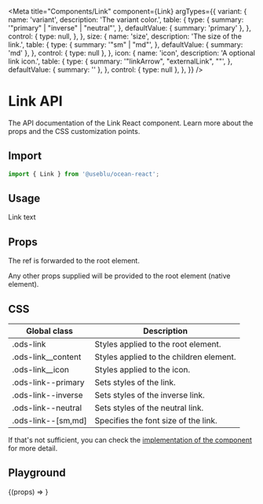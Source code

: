 
<Meta
  title="Components/Link"
  component={Link}
  argTypes={{
    variant: {
      name: 'variant',
      description: 'The variant color.',
      table: {
        type: {
          summary: '"primary" | "inverse" | "neutral"',
        },
        defaultValue: { summary: 'primary' },
      },
      control: {
        type: null,
      },
    },
    size: {
      name: 'size',
      description: 'The size of the link.',
      table: {
        type: {
          summary: '"sm" | "md"',
        },
        defaultValue: { summary: 'md' },
      },
      control: { type: null },
    },
    icon: {
      name: 'icon',
      description: 'A optional link icon.',
      table: {
        type: {
          summary: '"linkArrow", "externalLink", ""',
        },
        defaultValue: { summary: '' },
      },
      control: { type: null },
    },
  }}
/>

# Link API

The API documentation of the Link React component. Learn more about the props and the CSS customization points.

## Import

```javascript
import { Link } from '@useblu/ocean-react';
```

## Usage

<Canvas withSource="open" withToolbar>
  <Story name="usage">
    <Link>Link text</Link>
  </Story>
</Canvas>

## Props

<ArgsTable story="Usage" of="." />

The ref is forwarded to the root element.

Any other props supplied will be provided to the root element (native element).

## CSS

| Global class         | Description                             |
| -------------------- | --------------------------------------- |
| .ods-link            | Styles applied to the root element.     |
| .ods-link\_\_content | Styles applied to the children element. |
| .ods-link\_\_icon    | Styles applied to the icon.             |
| .ods-link--primary   | Sets styles of the link.                |
| .ods-link--inverse   | Sets styles of the inverse link.        |
| .ods-link--neutral   | Sets styles of the neutral link.        |
| .ods-link--[sm,md]   | Specifies the font size of the link.    |

If that's not sufficient, you can check the [implementation of the component](https://github.com/ocean-ds/ocean-web/blob/master/packages/ocean-react/src/Link/Link.tsx) for more detail.

## Playground

<Canvas>
  <Story
    name="playground"
    args={{
      children: 'My Link',
      size: 'md',
    }}
    argTypes={{
      children: {
        name: 'children',
        control: 'text',
      },
      variant: {
        name: 'variant',
        options: ['primary', 'inverse', 'neutral'],
        control: { type: 'select' },
      },
      size: {
        name: 'size',
        options: ['sm', 'md'],
        control: { type: 'select' },
      },
      icon: {
        name: 'icon',
        options: [' ', 'linkArrow', 'externalLink'],
        control: { type: 'select' },
      },
    }}
  >
    {(props) => <Link {...props} />}
  </Story>
</Canvas>
